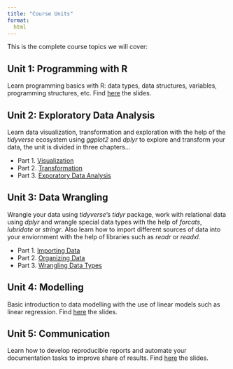 ```yaml
---
title: "Course Units"
format: 
  html 
---
```


This is the complete course topics we will cover:

## Unit 1: Programming with R

Learn programming basics with R: data types, data structures, variables, programming structures, etc. Find [here](https://carviagu.github.io/data_analysis_slides/unit1.html) the slides. 

## Unit 2: Exploratory Data Analysis

Learn data visualization, transformation and exploration with the help of the *tidyverse* ecosystem using *ggplot2* and *dplyr* to explore and transform your data, the unit is divided in three chapters...

* Part 1. [Visualization](https://carviagu.github.io/data_analysis_slides/unit21.html)
* Part 2. [Transformation](https://carviagu.github.io/data_analysis_slides/unit22.html)
* Part 3. [Exporatory Data Analysis](https://carviagu.github.io/data_analysis_slides/unit23.html)

## Unit 3: Data Wrangling

Wrangle your data using *tidyverse*'s *tidyr* package, work with relational data using *dplyr* and wrangle special data types with the help of *forcats*, *lubridate* or *stringr*. Also learn how to import different sources of data into your enviornment with the help of libraries such as *readr* or *readxl*.

* Part 1. [Importing Data](https://carviagu.github.io/data_analysis_slides/unit31.html)
* Part 2. [Organizing Data](https://carviagu.github.io/data_analysis_slides/unit32.html)
* Part 3. [Wrangling Data Types](https://carviagu.github.io/data_analysis_slides/unit33.html)

## Unit 4: Modelling

Basic introduction to data modelling with the use of linear models such as linear regression. Find [here](https://carviagu.github.io/data_analysis_slides/unit4.html) the slides. 

## Unit 5: Communication

Learn how to develop reproducible reports and automate your documentation tasks to improve share of results.  Find [here](https://carviagu.github.io/data_analysis_slides/unit5.html) the slides.
